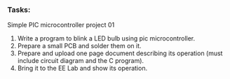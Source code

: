 ### Tasks:

Simple PIC microcontroller project 01
1. Write a program to blink a LED bulb using pic microcontroller.
2. Prepare a small PCB and solder them on it.
3. Prepare and upload one page document describing its operation (must include circuit diagram and the C program).
4. Bring it to the EE Lab and show its operation.